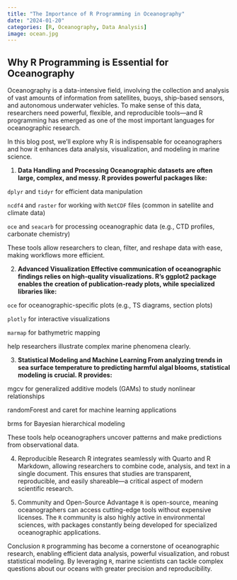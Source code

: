 ```yaml
---
title: "The Importance of R Programming in Oceanography"
date: "2024-01-20"
categories: [R, Oceanography, Data Analysis]
image: ocean.jpg
---
```


## Why R Programming is Essential for Oceanography

Oceanography is a data-intensive field, involving the collection and analysis of vast amounts of information from satellites, buoys, ship-based sensors, and autonomous underwater vehicles. To make sense of this data, researchers need powerful, flexible, and reproducible tools—and R programming has emerged as one of the most important languages for oceanographic research.

In this blog post, we’ll explore why R is indispensable for oceanographers and how it enhances data analysis, visualization, and modeling in marine science.

1.  **Data Handling and Processing Oceanographic datasets are often large, complex, and messy. R provides powerful packages like:**

`dplyr` and `tidyr` for efficient data manipulation

`ncdf4` and `raster` for working with `NetCDF` files (common in satellite and climate data)

`oce` and `seacarb` for processing oceanographic data (e.g., CTD profiles, carbonate chemistry)

These tools allow researchers to clean, filter, and reshape data with ease, making workflows more efficient.

2.  **Advanced Visualization Effective communication of oceanographic findings relies on high-quality visualizations. R’s ggplot2 package enables the creation of publication-ready plots, while specialized libraries like:**

`oce` for oceanographic-specific plots (e.g., TS diagrams, section plots)

`plotly` for interactive visualizations

`marmap` for bathymetric mapping

help researchers illustrate complex marine phenomena clearly.

3.  **Statistical Modeling and Machine Learning From analyzing trends in sea surface temperature to predicting harmful algal blooms, statistical modeling is crucial. R provides:**

mgcv for generalized additive models (GAMs) to study nonlinear relationships

randomForest and caret for machine learning applications

brms for Bayesian hierarchical modeling

These tools help oceanographers uncover patterns and make predictions from observational data.

4.  Reproducible Research R integrates seamlessly with Quarto and R Markdown, allowing researchers to combine code, analysis, and text in a single document. This ensures that studies are transparent, reproducible, and easily shareable—a critical aspect of modern scientific research.

5.  Community and Open-Source Advantage `R` is open-source, meaning oceanographers can access cutting-edge tools without expensive licenses. The `R` community is also highly active in environmental sciences, with packages constantly being developed for specialized oceanographic applications.

Conclusion `R` programming has become a cornerstone of oceanographic research, enabling efficient data analysis, powerful visualization, and robust statistical modeling. By leveraging `R`, marine scientists can tackle complex questions about our oceans with greater precision and reproducibility.
